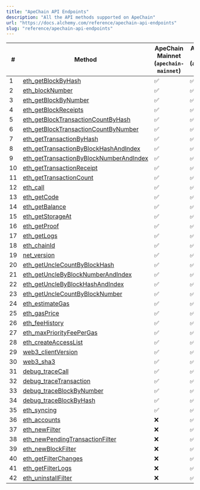 ```yaml
---
title: "ApeChain API Endpoints"
description: "All the API methods supported on ApeChain"
url: "https://docs.alchemy.com/reference/apechain-api-endpoints"
slug: "reference/apechain-api-endpoints"
---
```



| #  | Method                                                                                         | **ApeChain Mainnet (`apechain-mainnet`)** | **ApeChain Curtis (`apechain-curtis`)** |
| -- | ---------------------------------------------------------------------------------------------- | ----------------------------------------- | --------------------------------------- |
| 1  | [eth\_getBlockByHash](/reference/eth-getblockbyhash)                                           | ✅                                         | ✅                                       |
| 2  | [eth\_blockNumber](/reference/eth-blocknumber)                                                 | ✅                                         | ✅                                       |
| 3  | [eth\_getBlockByNumber](/reference/eth-getblockbynumber)                                       | ✅                                         | ✅                                       |
| 4  | [eth\_getBlockReceipts](/reference/eth-getblockreceipts)                                       | ✅                                         | ✅                                       |
| 5  | [eth\_getBlockTransactionCountByHash](/reference/eth-getblocktransactioncountbyhash)           | ✅                                         | ✅                                       |
| 6  | [eth\_getBlockTransactionCountByNumber](/reference/eth-getblocktransactioncountbynumber)       | ✅                                         | ✅                                       |
| 7  | [eth\_getTransactionByHash](/reference/eth-gettransactionbyhash)                               | ✅                                         | ✅                                       |
| 8  | [eth\_getTransactionByBlockHashAndIndex](/reference/eth-gettransactionbyblockhashandindex)     | ✅                                         | ✅                                       |
| 9  | [eth\_getTransactionByBlockNumberAndIndex](/reference/eth-gettransactionbyblocknumberandindex) | ✅                                         | ✅                                       |
| 10 | [eth\_getTransactionReceipt](/reference/eth-gettransactionreceipt)                             | ✅                                         | ✅                                       |
| 11 | [eth\_getTransactionCount](/reference/eth-gettransactioncount)                                 | ✅                                         | ✅                                       |
| 12 | [eth\_call](/reference/eth-call)                                                               | ✅                                         | ✅                                       |
| 13 | [eth\_getCode](/reference/eth-getcode)                                                         | ✅                                         | ✅                                       |
| 14 | [eth\_getBalance](/reference/eth-getbalance)                                                   | ✅                                         | ✅                                       |
| 15 | [eth\_getStorageAt](/reference/eth-getstorageat)                                               | ✅                                         | ✅                                       |
| 16 | [eth\_getProof](/reference/eth-getproof)                                                       | ✅                                         | ✅                                       |
| 17 | [eth\_getLogs](/reference/eth-getlogs)                                                         | ✅                                         | ✅                                       |
| 18 | [eth\_chainId](/reference/eth-chainid)                                                         | ✅                                         | ✅                                       |
| 19 | [net\_version](/reference/net-version)                                                         | ✅                                         | ✅                                       |
| 20 | [eth\_getUncleCountByBlockHash](/reference/eth-getunclecountbyblockhash)                       | ✅                                         | ✅                                       |
| 21 | [eth\_getUncleByBlockNumberAndIndex](/reference/eth-getunclebyblocknumberandindex)             | ✅                                         | ✅                                       |
| 22 | [eth\_getUncleByBlockHashAndIndex](/reference/eth-getunclebyblockhashandindex)                 | ✅                                         | ✅                                       |
| 23 | [eth\_getUncleCountByBlockNumber](/reference/eth-getunclecountbyblocknumber)                   | ✅                                         | ✅                                       |
| 24 | [eth\_estimateGas](/reference/eth-estimategas)                                                 | ✅                                         | ✅                                       |
| 25 | [eth\_gasPrice](/reference/eth-gasprice)                                                       | ✅                                         | ✅                                       |
| 26 | [eth\_feeHistory](/reference/eth-feehistory)                                                   | ✅                                         | ✅                                       |
| 27 | [eth\_maxPriorityFeePerGas](/reference/eth-maxpriorityfeepergas)                               | ✅                                         | ✅                                       |
| 28 | [eth\_createAccessList](/reference/eth-createaccesslist)                                       | ✅                                         | ✅                                       |
| 29 | [web3\_clientVersion](/reference/web3-clientversion)                                           | ✅                                         | ✅                                       |
| 30 | [web3\_sha3](/reference/web3-sha3)                                                             | ✅                                         | ✅                                       |
| 31 | [debug\_traceCall](/reference/debug-tracecall)                                                 | ✅                                         | ✅                                       |
| 32 | [debug\_traceTransaction](/reference/debug-tracetransaction)                                   | ✅                                         | ✅                                       |
| 33 | [debug\_traceBlockByNumber](/reference/debug-traceblockbynumber)                               | ✅                                         | ✅                                       |
| 34 | [debug\_traceBlockByHash](/reference/debug-traceblockbyhash)                                   | ✅                                         | ✅                                       |
| 35 | [eth\_syncing](/reference/eth-syncing)                                                         | ✅                                         | ✅                                       |
| 36 | [eth\_accounts](/reference/eth-accounts)                                                       | ❌                                         | ✅                                       |
| 37 | [eth\_newFilter](/reference/eth-newfilter)                                                     | ❌                                         | ✅                                       |
| 38 | [eth\_newPendingTransactionFilter](/reference/eth-newpendingtransactionfilter)                 | ❌                                         | ✅                                       |
| 39 | [eth\_newBlockFilter](/reference/eth-newblockfilter)                                           | ❌                                         | ✅                                       |
| 40 | [eth\_getFilterChanges](/reference/eth-getfilterchanges)                                       | ❌                                         | ✅                                       |
| 41 | [eth\_getFilterLogs](/reference/eth-getfilterlogs)                                             | ❌                                         | ✅                                       |
| 42 | [eth\_uninstallFilter](/reference/eth-uninstallfilter)                                         | ❌                                         | ✅                                       |
